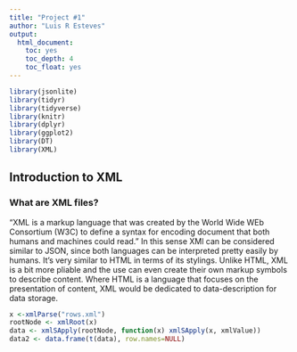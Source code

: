 ```yaml
---
title: "Project #1"
author: "Luis R Esteves"
output:
  html_document:
    toc: yes
    toc_depth: 4
    toc_float: yes
---
```


```r
library(jsonlite)
library(tidyr)
library(tidyverse)
library(knitr)
library(dplyr)
library(ggplot2)
library(DT)
library(XML)
```

## **Introduction to XML**


### **What are XML files?**

"XML is a markup language that was created by the World Wide WEb Consortium (W3C) to define a syntax for encoding document that both humans and machines could read." In this sense XMl can be considered similar to JSON, since both languages can be interpreted pretty easily by humans. It's very similar to HTML in terms of its stylings. Unlike HTML, XML is a bit more pliable and the use can even create their own markup symbols to describe content. Where HTML is a language that focuses on the presentation of content, XML would be dedicated to data-description for data storage. 


```r

x <-xmlParse("rows.xml")
rootNode <- xmlRoot(x)
data <- xmlSApply(rootNode, function(x) xmlSApply(x, xmlValue))
data2 <- data.frame(t(data), row.names=NULL)
```